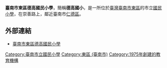 {{coord|22|57|46.39|N|120|14|10.02|E|display=title}}
{{Infobox School
|name           = 臺南市東區德高國民小學 
|other_name     = 
|image          = 
|motto          = 
|established    = 1975年
|country        = {{TWN}}
|type           = 市立國民小學
|affiliation    = 公立
|district       = 
|grades         = 一年級至六年級
|president      = 
|principal      = 劉裕承
|dean           = 
|faculty        = 
|staff          =55
|students       =699
|conference     = 
|colors         =
|mascot         = 
|free_label     = 
|free_text      = 
|magazine       =
|location       = [[臺南市|臺南市]][[東區_(臺南市)|東區]]德高里17鄰崇善路1155號
|information    =
|website        = https://www.tkps.tn.edu.tw/
}}
'''臺南市東區德高國民小學'''，簡稱'''德高國小'''，是一所位於[[臺灣|臺灣]][[臺南市|臺南市]][[東區_(臺南市)|東區]]的市立[[國民小學|國民小學]]，在崇善路上，鄰近臺南市[[仁德區|仁德區]]。

== 外部連結 ==
* [https://www.tkps.tn.edu.tw/ 臺南市東區德高國民小學] {{Wayback|url=https://www.tkps.tn.edu.tw/ |date=20210630181816 }}

{{臺南市國民中小學}}

{{TW-edu-stub}}

[[Category:臺南市立國民小學|Category:臺南市立國民小學]]
[[Category:東區_(臺南市)|Category:東區 (臺南市)]]
[[Category:1975年創建的教育機構|Category:1975年創建的教育機構]]